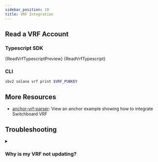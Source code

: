 ```yaml
---
sidebar_position: 10
title: VRF Integration
---
```




## Read a VRF Account

### Typescript SDK


<Tabs>
  <TabItem value="preview" label="Preview">
    <CodeBlock language="typescript">{ReadVrfTypescriptPreview}</CodeBlock>
  </TabItem>
  <TabItem value="full" label="Full">
    <CodeBlock language="typescript">{ReadVrfTypescript}</CodeBlock>
  </TabItem>
</Tabs>

### CLI

```bash
sbv2 solana vrf print $VRF_PUBKEY
```

## More Resources

- [anchor-vrf-parser](https://github.com/switchboard-xyz/sbv2-solana/tree/main/programs/anchor-vrf-parser):
  View an anchor example showing how to integrate Switchboard VRF

## Troubleshooting

<details>
<summary>

### Why is my VRF not updating?

</summary>

- Does the `vrf.escrow` have 0.002 wSOL?
- Does the VRF status get updated?

</details>
